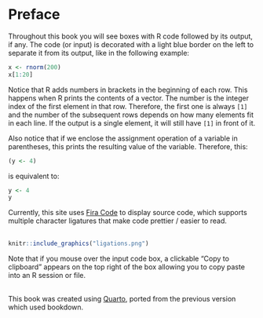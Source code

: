 # Preface

Throughout this book you will see boxes with R code followed by its output, if any. The code (or input) is decorated with a light blue border on the left to separate it from its output, like in the following example:

```r
x <- rnorm(200)
x[1:20]
```

Notice that R adds numbers in brackets in the beginning of each row. This happens when R prints the contents of a vector. The number is the integer index of the first element in that row. Therefore, the first one is always `[1]` and the number of the subsequent rows depends on how many elements fit in each line. If the output is a single element, it will still have `[1]` in front of it.  

Also notice that if we enclose the assignment operation of a variable in parentheses, this prints the resulting value of the variable. Therefore, this:

```r
(y <- 4)
```

is equivalent to:

```r
y <- 4
y
```

Currently, this site uses [Fira Code](https://github.com/tonsky/FiraCode) to display source code, 
which supports multiple character ligatures that make code prettier / easier to read.
<br><br>
```r
knitr::include_graphics("ligations.png")
```

Note that if you mouse over the input code box, a clickable "Copy to clipboard" appears on the top right of the box allowing you to copy paste into an R session or file.
<br><br>

This book was created using [Quarto](https://quarto.org), ported from
the previous version which used bookdown.
<br>  
